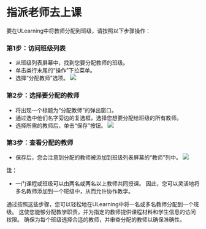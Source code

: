 
# 指派老师去上课 
 
 要在ULearning中将教师分配到班级，请按照以下步骤操作： 
 
 ### 第1步：访问班级列表 
 - 从班级列表屏幕中，找到您要分配教师的班级。 
 - 单击类行末尾的“操作”下拉菜单。 
 - 选择“分配教师”选项。 
![](/img/utest/teacher/appendix17.png)
 
 ### 第2步：选择要分配的教师 
 - 将出现一个标题为“分配教师”的弹出窗口。 
 - 通过选中他们名字旁边的复选框，选择您想要分配给班级的所有教师。 
 - 选择所需的教师后，单击“保存”按钮。 
 ![](/img/utest/teacher/appendix18.png)

 ### 第3步：查看分配的教师 
 - 保存后，您会注意到分配的教师被添加到班级列表屏幕的“教师”列中。 
 ![](/img/utest/teacher/appendix19.png)
 
 **注：** 
 - 一门课程或班级可以由两名或两名以上教师共同授课。 因此，您可以灵活地将多名教师添加到一个班级中，从而允许协作教学。 
 
 通过按照这些步骤，您可以轻松地在ULearning中将一名或多名教师分配到一个班级。 这使您能够分配教学职责，并为指定的教师提供课程材料和学生信息的访问权限。 确保为每个班级选择合适的教师，并审查分配的教师以确保准确性。
